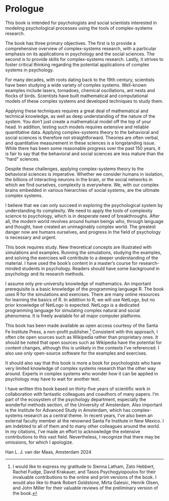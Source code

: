 # Prologue {.unnumbered}

This book is intended for psychologists and social scientists interested in modeling psychological processes using the tools of complex-systems research.

The book has three primary objectives. The first is to provide a comprehensive overview of complex-systems research, with a particular emphasis on its applications in psychology and the social sciences. The second is to provide skills for complex-systems research. Lastly, it strives to foster critical thinking regarding the potential applications of complex systems in psychology.

For many decades, with roots dating back to the 19th century, scientists have been studying a wide variety of complex systems. Well-known examples include lasers, tornadoes, chemical oscillations, ant nests and flocks of birds. Scientists have built mathematical and computational models of these complex systems and developed techniques to study them.

Applying these techniques requires a great deal of mathematical and technical knowledge, as well as deep understanding of the nature of the system. You don't just create a mathematical model off the top of your head. In addition, testing such models requires extensive and reliable quantitative data. Applying complex-systems theory to the behavioral and social sciences is therefore not straightforward. Theories are often verbal, and quantitative measurement in these sciences is a longstanding issue. While there has been some reasonable progress over the past 150 years, it is fair to say that the behavioral and social sciences are less mature than the "hard" sciences.

Despite these challenges, applying complex-systems theory to the behavioral sciences is imperative. Whether we consider humans in isolation, the billions of interacting neurons in the brain, or the social networks in which we find ourselves, complexity is everywhere. We, with our complex brains embedded in various hierarchies of social systems, are the ultimate complex systems.

I believe that we can only succeed in exploring the psychological system by understanding its complexity. We need to apply the tools of complexity science to psychology, which is in desperate need of breakthroughs. After all, the modern world revolves around human beings who, through language and thought, have created an unimaginably complex world. The greatest danger now are humans ourselves, and progress in the field of psychology is necessary and urgent.

This book requires study. New theoretical concepts are illustrated with simulations and examples. Running the simulations, studying the examples, and solving the exercises will contribute to a deeper understanding of the material. I have used the book's content in a master's course for research-minded students in psychology. Readers should have some background in psychology and its research methods.

I assume only pre-university knowledge of mathematics. An important prerequisite is a basic knowledge of the programming language R. The book uses R for the simulations and exercises. There are many online resources for learning the basics of R. In addition to R, we will use NetLogo, but no prior knowledge of NetLogo is expected. NetLogo is a dedicated programming language for simulating complex natural and social phenomena. It is freely available for all major computer platforms.

This book has been made available as open access courtesy of the Santa Fe Institute Press, a non-profit publisher.[^index-1] Consistent with this approach, I often cite open sources such as Wikipedia rather than proprietary ones. It should be noted that open sources such as Wikipedia have the potential for content changes, although this is unlikely in the contexts I've referenced. I also use only open-source software for the examples and exercises.

[^index-1]: I would like to express my gratitude to Sienna Latham, Zato Hebbert, Rachel Fudge, David Krakauer, and Tasos Psychogyiopoulos for their invaluable contributions to the online and print versions of the book. I would also like to thank Robert Goldstone, Mirta Galesic, Henrik Olsen, and John Miller for their valuable reviews of the preliminary version of the book.

It should also say that this book is more a book for psychologists who have very limited knowledge of complex systems research than the other way around. Experts in complex systems who wonder how it can be applied in psychology may have to wait for another text.

I have written this book based on thirty-five years of scientific work in collaboration with fantastic colleagues and coauthors of many papers. I’m part of the ecosystem of the psychology department, especially the wonderful methods section, of the University of Amsterdam. Also important is the Institute for Advanced Study in Amsterdam, which has complex-systems research as a central theme. In recent years, I’ve also been an external faculty member at the renowned Santa Fe Institute in New Mexico. I am indebted to all of them and to many other colleagues around the world. In my citations, I’ve made an effort to acknowledge the extensive contributions to this vast field. Nevertheless, I recognize that there may be omissions, for which I apologize.

Han L. J. van der Maas, Amsterdam 2024
